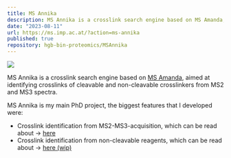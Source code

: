 ```yaml
---
title: MS Annika
description: MS Annika is a crosslink search engine based on MS Amanda, aimed at identifying crosslinks of cleavable and non-cleavable crosslinkers from MS2 and MS3 spectra.
date: "2023-08-11"
url: https://ms.imp.ac.at/?action=ms-annika
published: true
repository: hgb-bin-proteomics/MSAnnika
---
```


[![](https://raw.githubusercontent.com/hgb-bin-proteomics/MSAnnika/master/logo/annika_logo.png)](https://github.com/hgb-bin-proteomics/MSAnnika)

<div style={{ textAlign: 'justify' }}>

MS Annika is a crosslink search engine based on [MS Amanda](https://dx.doi.org/10.1021/pr500202e),
aimed at identifying crosslinks of cleavable and non-cleavable crosslinkers from MS2 and MS3 spectra.  

MS Annika is my main PhD project, the biggest features that I developed were:
- Crosslink identification from MS2-MS3-acquisition, which can be read about -> [here](https://doi.org/10.1021/acs.jproteome.3c00325)
- Crosslink identification from non-cleavable reagents, which can be read about -> [here (wip)]()

</div>
